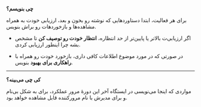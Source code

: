 
**چی بنویسم؟**

برای هر فعالیت، ابتدا دستاوردهایی که
*<Username/>*
نوشته رو بخون و بعد، ارزیابی خودت به همراه مشاهده‌ها و بازخوردهات رو براش بنویس.

* اگر ارزیابی‌ت بالاتر یا پایین‌تر از حد انتظاره، **انتظار خودت رو توصیف کن** تا مشخص بشه چرا اینطور ارزیابی کردی.

* در صورتی که در مورد موضوع اطلاعات کافی داری، بازخورد خودت رو همراه با **راهکاری برای بهبود** بنویس.

---

**کی چی می‌بینه؟**

مواردی که اینجا می‌نویسی در ایستگاه آخر این دورهٔ مرور عملکرد، برای
*<ShortUsername/>*
به شکل بی‌نام و برای مدیرش با نام مرورکننده قابل مشاهده خواهد بود.
